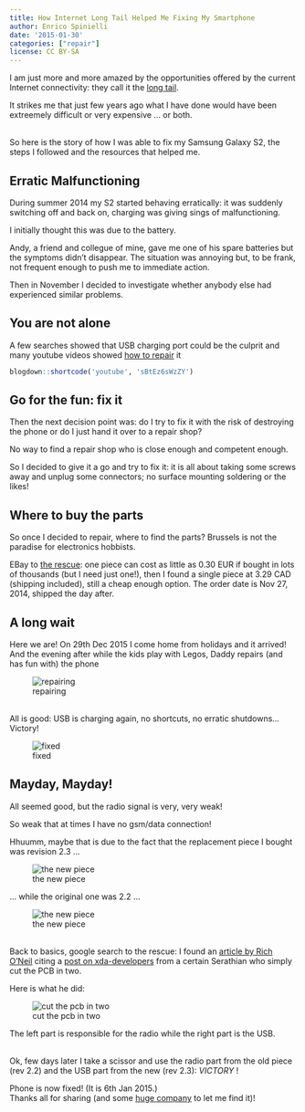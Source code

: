 ```yaml
---
title: How Internet Long Tail Helped Me Fixing My Smartphone
author: Enrico Spinielli
date: '2015-01-30'
categories: ["repair"]
license: CC BY-SA
---
```


I am just more and more amazed by the opportunities offered by the current Internet connectivity: they call it the [long tail](https://en.wikipedia.org/wiki/Long_tail).

It strikes me that just few years ago what I have done would have been extreemely difficult or very expensive ... or both.


<br/>
So here is the story of how I was able to fix my Samsung Galaxy S2, the steps I followed and the resources that helped me.


## Erratic Malfunctioning ##
During summer 2014 my S2 started behaving erratically: it was suddenly switching off and back on, charging was giving sings of malfunctioning.

I initially thought this was due to the battery.

Andy, a friend and collegue of mine, gave me one of his spare batteries but the symptoms didn't disappear.
The situation was annoying but, to be frank, not frequent enough to push me to immediate action.

Then in November I decided to investigate whether anybody else had experienced similar problems.

## You are not alone ##
A few searches showed that USB charging port could be the culprit and many youtube videos showed [how to repair](https://www.youtube.com/watch?v=sBtEz6sWzZY) it

```r
blogdown::shortcode('youtube', 'sBtEz6sWzZY')
```



## Go for the fun: fix it ##
Then the next decision point was: do I try to fix it with the risk of destroying the phone or do I just hand it over to a repair shop?

No way to find a repair shop who is close enough and competent enough.

So I decided to give it a go and try to fix it: it is all about taking some screws away and unplug some connectors; no surface mounting soldering or the likes!


## Where to buy the parts ##
So once I decided to repair, where to find the parts? Brussels is not the paradise for electronics hobbists.

EBay to [the rescue](https://www.ebay.com/bhp/samsung-galaxy-s2-charging-port): one piece can cost as little as 0.30 EUR if bought in lots of thousands (but I need just one!), then I found a single piece at 3.29 CAD (shipping included), still a cheap enough option.
The order date is Nov 27, 2014, shipped the day after.

## A long wait ##
Here we are! On 29th Dec 2015 I come home from holidays and it arrived!
And the evening after while the kids play with Legos, Daddy repairs (and has fun with) the phone

![repairing](repair-samsung-s2-play-with-lego.png)

<br/>
All is good: USB is charging again, no shortcuts, no erratic shutdowns...Victory!

![fixed](usb-fixed.jpeg)

## Mayday, Mayday! ##
All seemed good, but the radio signal is very, very weak!

So weak that at times I have no gsm/data connection!

Hhuumm, maybe that is due to the fact that the replacement piece I bought was revision 2.3 ...

![the new piece](new-usb-charger-connector-samsung-galaxy-s2-i9100.png)

... while the original one was 2.2 ...

![the new piece](old-usb-charger-connector-samsung-galaxy-s2-i9100.png)

<br/>
Back to basics, google search to the rescue: I found an 
[article by Rich O’Neil](https://www.oneilusm.com/?p=518) citing a 
[post on xda-developers ](https://forum.xda-developers.com/showpost.php?p=37914192&postcount=32) 
from a certain Serathian who simply cut the PCB in two.

Here is what he did:

![cut the pcb in two](cut-the-pcb.png)


The left part is responsible for the radio while the right part is the USB.

<br/>
Ok, few days later I take a scissor and use the radio part from the old piece (rev 2.2) and the USB part from the new (rev 2.3): *VICTORY* !

Phone is now fixed! (It is 6th Jan 2015.)
<br/>
Thanks all for sharing (and some [huge company](https://google.com) to let me find it)!
